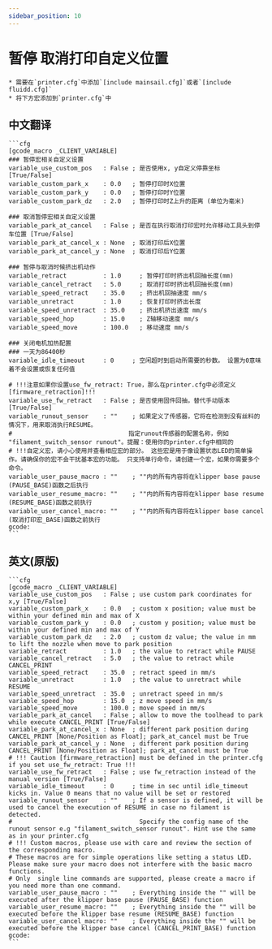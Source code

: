 ```yaml
---
sidebar_position: 10
---
```


# 暂停 取消打印自定义位置

    * 需要在`printer.cfg`中添加`[include mainsail.cfg]`或者`[include fluidd.cfg]`
    * 将下方宏添加到`printer.cfg`中

## 中文翻译

    ```cfg
    [gcode_macro _CLIENT_VARIABLE]
    ### 暂停宏相关自定义设置
    variable_use_custom_pos   : False ; 是否使用x, y自定义停靠坐标 [True/False]
    variable_custom_park_x    : 0.0   ; 暂停打印时X位置
    variable_custom_park_y    : 0.0   ; 暂停打印时Y位置
    variable_custom_park_dz   : 2.0   ; 暂停打印时Z上升的距离 (单位为毫米)

    ### 取消暂停宏相关自定义设置
    variable_park_at_cancel   : False ; 是否在执行取消打印宏时允许移动工具头到停车位置 [True/False]
    variable_park_at_cancel_x : None  ; 取消打印后X位置
    variable_park_at_cancel_y : None  ; 取消打印后Y位置

    ### 暂停与取消时候挤出机动作
    variable_retract          : 1.0     ; 暂停打印时挤出机回抽长度(mm)
    variable_cancel_retract   : 5.0     ; 取消打印时挤出机回抽长度(mm)
    variable_speed_retract    : 35.0    ; 挤出机回抽速度 mm/s
    variable_unretract        : 1.0     ; 恢复打印时挤出长度
    variable_speed_unretract  : 35.0    ; 挤出机挤出速度 mm/s
    variable_speed_hop        : 15.0    ; Z轴移动速度 mm/s
    variable_speed_move       : 100.0   ; 移动速度 mm/s

    ### 关闭电机加热配置
    ### 一天为86400秒
    variable_idle_timeout     : 0     ; 空闲超时到启动所需要的秒数。 设置为0意味着不会设置或恢复任何值

    # !!!注意如果你设置use_fw_retract: True，那么在printer.cfg中必须定义[firmware_retraction]!!!
    variable_use_fw_retract   : False ; 是否使用固件回抽，替代手动版本 [True/False]
    variable_runout_sensor    : ""    ; 如果定义了传感器，它将在检测到没有丝料的情况下，用来取消执行RESUME。
    #                                指定runout传感器的配置名称，例如 "filament_switch_sensor runout"。提醒：使用你的printer.cfg中相同的
    # !!!自定义宏，请小心使用并查看相应宏的部分。 这些宏是用于像设置状态LED的简单操作。请确保你的宏不会干扰基本宏的功能。 只支持单行命令，请创建一个宏，如果你需要多个命令。
    variable_user_pause_macro : ""    ; ""内的所有内容将在klipper base pause (PAUSE_BASE)函数之后执行
    variable_user_resume_macro: ""    ; ""内的所有内容将在klipper base resume (RESUME_BASE)函数之前执行
    variable_user_cancel_macro: ""    ; ""内的所有内容将在klipper base cancel (取消打印宏_BASE)函数之前执行
    gcode:
    ```

## 英文(原版)

    ```cfg
    [gcode_macro _CLIENT_VARIABLE]
    variable_use_custom_pos   : False ; use custom park coordinates for x,y [True/False]
    variable_custom_park_x    : 0.0   ; custom x position; value must be within your defined min and max of X
    variable_custom_park_y    : 0.0   ; custom y position; value must be within your defined min and max of Y
    variable_custom_park_dz   : 2.0   ; custom dz value; the value in mm to lift the nozzle when move to park position
    variable_retract          : 1.0   ; the value to retract while PAUSE
    variable_cancel_retract   : 5.0   ; the value to retract while CANCEL_PRINT
    variable_speed_retract    : 35.0  ; retract speed in mm/s
    variable_unretract        : 1.0   ; the value to unretract while RESUME
    variable_speed_unretract  : 35.0  ; unretract speed in mm/s
    variable_speed_hop        : 15.0  ; z move speed in mm/s
    variable_speed_move       : 100.0 ; move speed in mm/s
    variable_park_at_cancel   : False ; allow to move the toolhead to park while execute CANCEL_PRINT [True/False]
    variable_park_at_cancel_x : None  ; different park position during CANCEL_PRINT [None/Position as Float]; park_at_cancel must be True
    variable_park_at_cancel_y : None  ; different park position during CANCEL_PRINT [None/Position as Float]; park_at_cancel must be True
    # !!! Caution [firmware_retraction] must be defined in the printer.cfg if you set use_fw_retract: True !!!
    variable_use_fw_retract   : False ; use fw_retraction instead of the manual version [True/False]
    variable_idle_timeout     : 0     ; time in sec until idle_timeout kicks in. Value 0 means that no value will be set or restored
    variable_runout_sensor    : ""    ; If a sensor is defined, it will be used to cancel the execution of RESUME in case no filament is detected.
    #                                   Specify the config name of the runout sensor e.g "filament_switch_sensor runout". Hint use the same as in your printer.cfg
    # !!! Custom macros, please use with care and review the section of the corresponding macro.
    # These macros are for simple operations like setting a status LED. Please make sure your macro does not interfere with the basic macro functions.
    # Only  single line commands are supported, please create a macro if you need more than one command.
    variable_user_pause_macro : ""    ; Everything inside the "" will be executed after the klipper base pause (PAUSE_BASE) function
    variable_user_resume_macro: ""    ; Everything inside the "" will be executed before the klipper base resume (RESUME_BASE) function
    variable_user_cancel_macro: ""    ; Everything inside the "" will be executed before the klipper base cancel (CANCEL_PRINT_BASE) function
    gcode:
    ```
